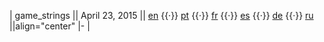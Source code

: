 | game_strings || April 23, 2015 || [[Media:ENGameConfigs2015Apr23game_strings.json|en]] {{·}} [[Media:PTGameConfigs2015Apr23game_strings.json|pt]] {{·}} [[Media:FRGameConfigs2015Apr23game_strings.json|fr]] {{·}} [[Media:ESGameConfigs2015Apr23game_strings.json|es]] {{·}} [[Media:DEGameConfigs2015Apr23game_strings.json|de]] {{·}} [[Media:RUGameConfigs2015Apr23game_strings.json|ru]] ||align="center" {{n/a}}
|-
|
